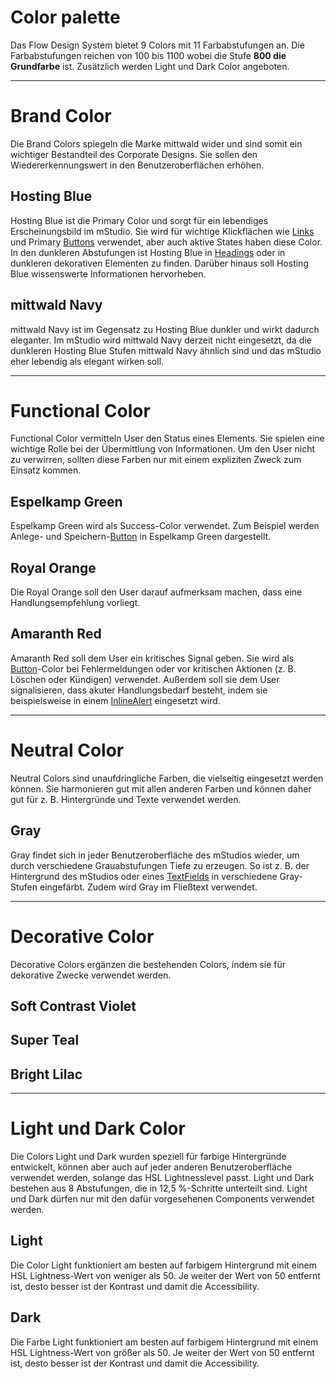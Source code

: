 # Color palette

Das Flow Design System bietet 9 Colors mit 11 Farbabstufungen an. Die
Farbabstufungen reichen von 100 bis 1100 wobei die Stufe **800 die Grundfarbe**
ist. Zusätzlich werden Light und Dark Color angeboten.

---

# Brand Color

Die Brand Colors spiegeln die Marke mittwald wider und sind somit ein wichtiger
Bestandteil des Corporate Designs. Sie sollen den Wiedererkennungswert in den
Benutzeroberflächen erhöhen.

## Hosting Blue

Hosting Blue ist die Primary Color und sorgt für ein lebendiges Erscheinungsbild
im mStudio. Sie wird für wichtige Klickflächen wie [Links](/03-components/) und
Primary [Buttons](/03-components/actions/buttons) verwendet, aber auch aktive
States haben diese Color. In den dunkleren Abstufungen ist Hosting Blue in
[Headings](/03-components/content/heading) oder in dunkleren dekorativen
Elementen zu finden. Darüber hinaus soll Hosting Blue wissenswerte Informationen
hervorheben.

<DesignTokenTable path="color.hosting-blue" />

## mittwald Navy

mittwald Navy ist im Gegensatz zu Hosting Blue dunkler und wirkt dadurch
eleganter. Im mStudio wird mittwald Navy derzeit nicht eingesetzt, da die
dunkleren Hosting Blue Stufen mittwald Navy ähnlich sind und das mStudio eher
lebendig als elegant wirken soll.

<DesignTokenTable path="color.mittwald-navy" />

---

# Functional Color

Functional Color vermitteln User den Status eines Elements. Sie spielen eine
wichtige Rolle bei der Übermittlung von Informationen. Um den User nicht zu
verwirren, sollten diese Farben nur mit einem expliziten Zweck zum Einsatz
kommen.

## Espelkamp Green

Espelkamp Green wird als Success-Color verwendet. Zum Beispiel werden Anlege-
und Speichern-[Button](/03-components/actions/button) in Espelkamp Green
dargestellt.

<DesignTokenTable path="color.espelkamp-green" />

## Royal Orange

Die Royal Orange soll den User darauf aufmerksam machen, dass eine
Handlungsempfehlung vorliegt.

<DesignTokenTable path="color.royal-orange" />

## Amaranth Red

Amaranth Red soll dem User ein kritisches Signal geben. Sie wird als
[Button](/03-components/actions/button)-Color bei Fehlermeldungen oder vor
kritischen Aktionen (z. B. Löschen oder Kündigen) verwendet. Außerdem soll sie
dem User signalisieren, dass akuter Handlungsbedarf besteht, indem sie
beispielsweise in einem [InlineAlert](/03-components/status/inline-alert)
eingesetzt wird.

<DesignTokenTable path="color.amaranth-red" />

---

# Neutral Color

Neutral Colors sind unaufdringliche Farben, die vielseitig eingesetzt werden
können. Sie harmonieren gut mit allen anderen Farben und können daher gut für z.
B. Hintergründe und Texte verwendet werden.

## Gray

Gray findet sich in jeder Benutzeroberfläche des mStudios wieder, um durch
verschiedene Grauabstufungen Tiefe zu erzeugen. So ist z. B. der Hintergrund des
mStudios oder eines [TextFields](/03-components/form-controls/text-field) in
verschiedene Gray-Stufen eingefärbt. Zudem wird Gray im Fließtext verwendet.

<DesignTokenTable path="color.gray" />

---

# Decorative Color

Decorative Colors ergänzen die bestehenden Colors, indem sie für dekorative
Zwecke verwendet werden.

## Soft Contrast Violet

<DesignTokenTable path="color.soft-contrast-violet" />

## Super Teal

<DesignTokenTable path="color.super-teal" />

## Bright Lilac

<DesignTokenTable path="color.bright-lilac" />

---

# Light und Dark Color

Die Colors Light und Dark wurden speziell für farbige Hintergründe entwickelt,
können aber auch auf jeder anderen Benutzeroberfläche verwendet werden, solange
das HSL Lightnesslevel passt. Light und Dark bestehen aus 8 Abstufungen, die in
12,5 %-Schritte unterteilt sind. Light und Dark dürfen nur mit den dafür
vorgesehenen Components verwendet werden.

## Light

Die Color Light funktioniert am besten auf farbigem Hintergrund mit einem HSL
Lightness-Wert von weniger als 50. Je weiter der Wert von 50 entfernt ist, desto
besser ist der Kontrast und damit die Accessibility.

## Dark

Die Farbe Light funktioniert am besten auf farbigem Hintergrund mit einem HSL
Lightness-Wert von größer als 50. Je weiter der Wert von 50 entfernt ist, desto
besser ist der Kontrast und damit die Accessibility.
